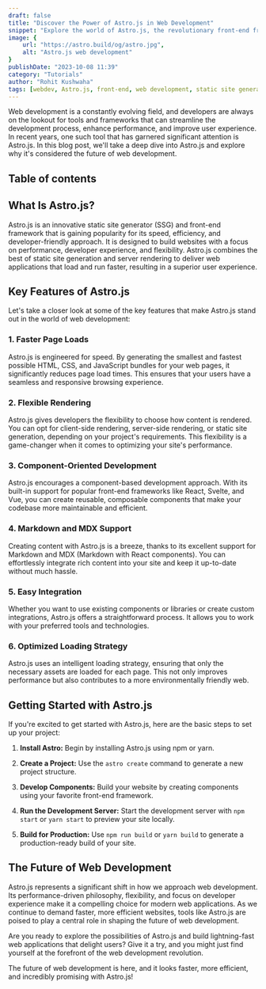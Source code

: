 ```yaml
---
draft: false
title: "Discover the Power of Astro.js in Web Development"
snippet: "Explore the world of Astro.js, the revolutionary front-end framework. Learn how Astro.js enhances web development with its speed, flexibility, and performance-driven approach. Dive into the future of web development with this comprehensive guide."
image: {
    url: "https://astro.build/og/astro.jpg",
    alt: "Astro.js web development"
}
publishDate: "2023-10-08 11:39"
category: "Tutorials"
author: "Rohit Kushwaha"
tags: [webdev, Astro.js, front-end, web development, static site generator, front-end framework, developer tools, performance optimization]
---
```




Web development is a constantly evolving field, and developers are always on the lookout for tools and frameworks that can streamline the development process, enhance performance, and improve user experience. In recent years, one such tool that has garnered significant attention is Astro.js. In this blog post, we'll take a deep dive into Astro.js and explore why it's considered the future of web development.

## Table of contents

## What Is Astro.js?

Astro.js is an innovative static site generator (SSG) and front-end framework that is gaining popularity for its speed, efficiency, and developer-friendly approach. It is designed to build websites with a focus on performance, developer experience, and flexibility. Astro.js combines the best of static site generation and server rendering to deliver web applications that load and run faster, resulting in a superior user experience.

## Key Features of Astro.js

Let's take a closer look at some of the key features that make Astro.js stand out in the world of web development:

### 1. Faster Page Loads

Astro.js is engineered for speed. By generating the smallest and fastest possible HTML, CSS, and JavaScript bundles for your web pages, it significantly reduces page load times. This ensures that your users have a seamless and responsive browsing experience.

### 2. Flexible Rendering

Astro.js gives developers the flexibility to choose how content is rendered. You can opt for client-side rendering, server-side rendering, or static site generation, depending on your project's requirements. This flexibility is a game-changer when it comes to optimizing your site's performance.

### 3. Component-Oriented Development

Astro.js encourages a component-based development approach. With its built-in support for popular front-end frameworks like React, Svelte, and Vue, you can create reusable, composable components that make your codebase more maintainable and efficient.

### 4. Markdown and MDX Support

Creating content with Astro.js is a breeze, thanks to its excellent support for Markdown and MDX (Markdown with React components). You can effortlessly integrate rich content into your site and keep it up-to-date without much hassle.

### 5. Easy Integration

Whether you want to use existing components or libraries or create custom integrations, Astro.js offers a straightforward process. It allows you to work with your preferred tools and technologies.

### 6. Optimized Loading Strategy

Astro.js uses an intelligent loading strategy, ensuring that only the necessary assets are loaded for each page. This not only improves performance but also contributes to a more environmentally friendly web.

## Getting Started with Astro.js

If you're excited to get started with Astro.js, here are the basic steps to set up your project:

1. **Install Astro:** Begin by installing Astro.js using npm or yarn.

2. **Create a Project:** Use the `astro create` command to generate a new project structure.

3. **Develop Components:** Build your website by creating components using your favorite front-end framework.

4. **Run the Development Server:** Start the development server with `npm start` or `yarn start` to preview your site locally.

5. **Build for Production:** Use `npm run build` or `yarn build` to generate a production-ready build of your site.

## The Future of Web Development

Astro.js represents a significant shift in how we approach web development. Its performance-driven philosophy, flexibility, and focus on developer experience make it a compelling choice for modern web applications. As we continue to demand faster, more efficient websites, tools like Astro.js are poised to play a central role in shaping the future of web development.

Are you ready to explore the possibilities of Astro.js and build lightning-fast web applications that delight users? Give it a try, and you might just find yourself at the forefront of the web development revolution.

The future of web development is here, and it looks faster, more efficient, and incredibly promising with Astro.js!